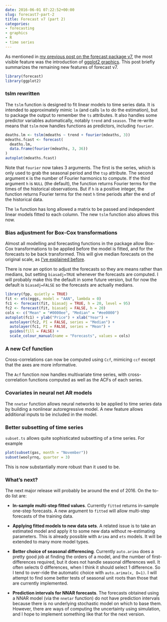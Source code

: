 ```yaml
---
date: 2016-06-01 07:22:52+00:00
slug: forecast7-part-2
title: Forecast v7 (part 2)
categories:
- forecasting
- graphics
- R
- time series
---
```


As mentioned in [my previous post on the forecast package v7](https://robjhyndman.com/hyndsight/forecast7-ggplot2/), the most visible feature was the introduction of [ggplot2 graphics](https://ggplot2.tidyverse.org/). This post briefly summarizes the remaining new features of forecast v7.

```r
library(forecast)
library(ggplot2)
```

### tslm rewritten

The `tslm` function is designed to fit linear models to time series data. It is intended to approximately mimic `lm` (and  calls `lm` to do the estimation), but to package the output to remember the `ts` attributes. It also handles some predictor variables automatically, notably `trend` and `season`. The re-write means that `tslm` now handles functions as predictors, including `fourier`.

```r
deaths.lm <- tslm(mdeaths ~ trend + fourier(mdeaths, 3))
mdeaths.fcast <- forecast(
  deaths.lm,
  data.frame(fourier(mdeaths, 3, 36))
)
autoplot(mdeaths.fcast)
```

Note that `fourier` now takes 3 arguments. The first is the series, which is only used to grab the seasonal period and the `tsp` attribute. The second argument `K` is the number of Fourier harmonics to compute. If the third argument `h` is `NULL` (the default), the function returns Fourier terms for the times of the historical observations. But if `h` is a positive integer, the function returns Fourier terms for the next `h` time periods after the end of the historical data.

The `lm` function has long allowed a matrix to be passed and independent linear models fitted to each column. The new `tslm` function also allows this now.

### Bias adjustment for Box-Cox transformations

Almost all modelling and forecasting functions in the package allow Box-Cox transformations to be applied before the model is fitted, and for the forecasts to be back transformed. This will give median forecasts on the original scale, as [I've explained before](https://robjhyndman.com/hyndsight/backtransforming/).

There is now an option to adjust the forecasts so they are means rather than medians, but setting `biasadj=TRUE` whenever the forecasts are computed. I will probably make this the default in some future version, but for now the default is `biasadj=FALSE` so the forecasts are actually medians.

```r
library(fpp, quietly = TRUE)
fit <- ets(eggs, model = "AAN", lambda = 0)
fc1 <- forecast(fit, biasadj = TRUE, h = 20, level = 95)
fc2 <- forecast(fit, biasadj = FALSE, h = 20)
cols <- c("Mean" = "#0000ee", "Median" = "#ee0000")
autoplot(fc1) + ylab("Price") + xlab("Year") +
  autolayer(fc2, PI = FALSE, series = "Median") +
  autolayer(fc1, PI = FALSE, series = "Mean") +
  guides(fill = FALSE) +
  scale_colour_manual(name = "Forecasts", values = cols)
```

### A new Ccf function

Cross-correlations can now be computed using `Ccf`, mimicing `ccf` except that the axes are more informative.

The `Acf` function now handles multivariate time series, with cross-correlation functions computed as well as the ACFs of each series.

### Covariates in neural net AR models

The `nnetar` function allows neural networks to be applied to time series data by building a nonlinear autoregressive model. A new feature allows additional inputs to be included in the model.

### Better subsetting of time series

`subset.ts` allows quite sophisticated subsetting of a time series. For example

```r
plot(subset(gas, month = "November"))
subset(woolyrnq, quarter = 3)
```

This is now substantially more robust than it used to be.

### What's next?

The next major release will probably be around the end of 2016. On the to-do list are:

  * **In-sample multi-step fitted values**. Currently `fitted` returns in-sample one-step forecasts. A new argument to `fitted` will allow multi-step forecasts of the training data.

  * **Applying fitted models to new data sets**. A related issue is to take an estimated model and apply it to some new data without re-estimating parameters. This is already possible with `Arima` and `ets` models. It will be extended to many more model types.

  * **Better choice of seasonal differencing**. Currently `auto.arima` does a pretty good job at finding the orders of a model, and the number of first-differences required, but it does not handle seasonal differences well. It often selects 0 differences, when I think it should select 1 difference. So I tend to over-ride the automatic choice with `auto.arima(x, D=1)`. I will attempt to find some better tests of seasonal unit roots than those that are currently implemented.

  * **Prediction intervals for NNAR forecasts**. The forecasts obtained using a NNAR model (via the `nnetar` function) do not have prediction intervals because there is no underlying stochastic model on which to base them. However, there are ways of computing the uncertainty using simulation, and I hope to implement something like that for the next version.

